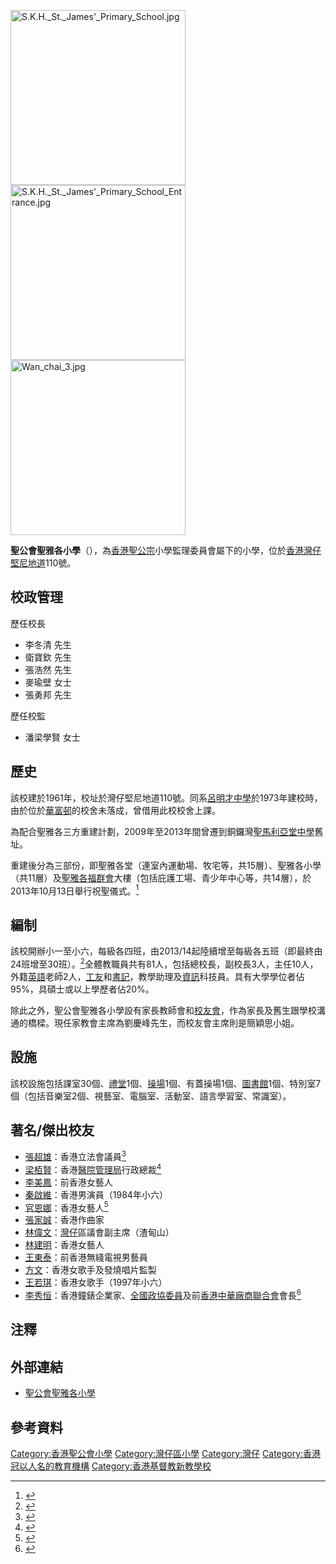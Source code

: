 {{Infobox school
| name = 聖公會聖雅各小學<br/>{{lang|en|S.K.H. St. James' Primary School}}
| image=[[File:SKHSJPS_crest.png|200px]]
| motto = 非以役人，乃役於人
| established = 1961年
| type = 津貼全日男女小學
| superintendent = 潘梁學賢女士
| principal = 張勇邦先生
| religion = [[基督教|基督教]]
| affiliation  = [[聖公會|聖公會]]小學監理委員會
| location = {{HKG}}[[灣仔|灣仔]][[堅尼地道|堅尼地道]]110號
| tel = {{tel|852|2574 9369}}
| fax = {{tel|852|2834 8709}}
| website = {{url|http://www.skhsjps.edu.hk}}
}}

[[File:S.K.H._St._James'_Primary_School.jpg|280px]]
[[File:S.K.H._St._James'_Primary_School_Entrance.jpg|280px]]
[[File:Wan_chai_3.jpg|280px]]

'''聖公會聖雅各小學'''（{{lang-en|S.K.H. St. James' Primary School}}），為[[香港|香港]][[聖公宗|聖公宗]]小學監理委員會屬下的小學，位於[[香港|香港]][[灣仔|灣仔]][[堅尼地道|堅尼地道]]110號。

==校政管理==
;歷任校長
*李冬清 先生
*衛寶欽 先生
*張浩然 先生
*麥瑜壁 女士
*張勇邦 先生

;歷任校監
*潘梁學賢 女士

== 歷史 ==
該校建於1961年，校址於灣仔堅尼地道110號。同系[[聖公會呂明才中學|呂明才中學]]於1973年建校時，由於位於[[華富邨|華富邨]]的校舍未落成，曾借用此校校舍上課。

為配合聖雅各三方重建計劃，2009年至2013年間曾遷到銅鑼灣[[聖公會聖馬利亞堂莫慶堯中學#歷史|聖馬利亞堂中學]]舊址。

重建後分為三部份，即聖雅各堂（連室內運動場、牧宅等，共15層）、聖雅各小學（共11層）及[[聖雅各福群會|聖雅各福群會]]大樓（包括庇護工場、青少年中心等，共14層），於2013年10月13日舉行祝聖儀式。<ref>{{Cite web |url=http://echo.hkskh.org/issue.aspx?lang=2&id=139 |title=存档副本 |access-date=2014-01-25 |archive-date=2020-09-04 |archive-url=https://web.archive.org/web/20200904035648/http://echo.hkskh.org/issue.aspx?lang=2&id=139 |dead-url=no }}</ref>

== 編制 ==
該校開辦小一至小六，每級各四班，由2013/14起陸續增至每級各五班（即最終由24班增至30班）。<ref>{{Cite web |url=http://www.skhsjps.edu.hk/it-school/php/webcms/public/index.php3?refid=807&mode=published&nocache1390654969 |title=存档副本 |access-date=2014-01-25 |archive-date=2014-02-01 |archive-url=https://web.archive.org/web/20140201182707/http://www.skhsjps.edu.hk/it-school/php/webcms/public/index.php3?refid=807&mode=published&nocache1390654969 |dead-url=no }}</ref>全體教職員共有81人，包括總校長，副校長3人，主任10人，外籍[[英語|英語]]老師2人，[[工友|工友]]和[[書記|書記]]，教學助理及[[資訊|資訊]]科技員。具有大學學位者佔95%，具碩士或以上學歷者佔20%。

除此之外，聖公會聖雅各小學設有家長教師會和[[校友會|校友會]]，作為家長及舊生跟學校溝通的橋樑。現任家教會主席為劉慶峰先生，而校友會主席則是簡穎思小姐。

== 設施 ==
該校設施包括課室30個、[[禮堂|禮堂]]1個、[[操場|操場]]1個、有蓋操場1個、[[圖書館|圖書館]]1個、特別室7個（包括音樂室2個、視藝室、電腦室、活動室、語言學習室、常識室）。

==著名/傑出校友==
*[[張超雄|張超雄]]：香港立法會議員<ref>{{web reference|URL=https://theinitium.com/article/20150814-parenting-interview-cheungchauhung/|title=做老爸不敢做的事 張超雄|work=Initium Media|year=2015年|date=8月13日|accessdate=2017-11-25|archive-date=2017-12-01|archive-url=https://web.archive.org/web/20171201033129/https://theinitium.com/article/20150814-parenting-interview-cheungchauhung/|dead-url=no}}</ref>
*[[梁栢賢|梁栢賢]]：香港[[醫院管理局|醫院管理局]]行政總裁<ref>{{web reference|URL=http://podcast.rthk.hk/podcast/item_epi.php?pid=236&lang=zh-CN&id=31129|title=香港醫院管理局行政總裁梁柏賢|work=香港電台《與CEO對話》|year=2013年|date=6月2日|accessdate=2017-12-05|archive-date=2017-12-05|archive-url=https://web.archive.org/web/20171205194717/http://podcast.rthk.hk/podcast/item_epi.php?pid=236&lang=zh-CN&id=31129|dead-url=no}}</ref>
*[[李美鳳|李美鳳]]：前香港女藝人
*[[秦啟維|秦啟維]]：香港男演員（1984年小六）
*[[官恩娜|官恩娜]]：香港女藝人<ref>{{cite news | title=新1代電眼女官恩娜 | url=https://hk.lifestyle.appledaily.com/nextplus/magazine/article/20040310/2_3901983/%E6%96%B0-1-%E4%BB%A3-%E9%9B%BB-%E7%9C%BC-%E5%A5%B3-%E5%AE%98-%E6%81%A9-%E5%A8%9C | format= | publisher=壹週刊 | date=2004-03-10 | accessdate=2019-01-09 | archive-date=2019-01-09 | archive-url=https://web.archive.org/web/20190109204924/https://hk.lifestyle.appledaily.com/nextplus/magazine/article/20040310/2_3901983/%E6%96%B0-1-%E4%BB%A3-%E9%9B%BB-%E7%9C%BC-%E5%A5%B3-%E5%AE%98-%E6%81%A9-%E5%A8%9C | dead-url=no }}</ref>
*[[張家誠|張家誠]]：香港作曲家{{noteTag|張家誠、林偉文、林建明、王東泰、方文以及王若琪均是Facebook群組「聖公會聖雅各小學校友會（官方群組 Official Group）」的成員。}}
*[[林偉文|林偉文]]：[[灣仔|灣仔]]區議會副主席（渣甸山）
*[[林建明|林建明]]：香港女藝人
*[[王東泰|王東泰]]：前香港無綫電視男藝員
*[[方文_(香港)|方文]]：香港女歌手及發燒唱片監製
*[[王若琪|王若琪]]：香港女歌手（1997年小六）
*[[李秀恒|李秀恒]]：香港鐘錶企業家、[[全國政協委員|全國政協委員]]及前[[香港中華廠商聯合會|香港中華廠商聯合會]]會長<ref>{{cite news | title=香港鐘錶大王創業傳奇 | url=http://www.jdonline.com.hk/index.php?m=content&c=index&a=show&catid=38&id=22918 | page= | publisher=經濟導報 | date=2010-03-08 | accessdate=2021-04-12 | quote= | archive-date=2021-04-12 | archive-url=https://web.archive.org/web/20210412133534/http://www.jdonline.com.hk/index.php?m=content&c=index&a=show&catid=38&id=22918 | dead-url=no }}</ref>

==注釋==
{{noteFoot}}

== 外部連結 ==
*[http://www.skhsjps.edu.hk/ 聖公會聖雅各小學] {{Wayback|url=http://www.skhsjps.edu.hk/ |date=20210118000023 }}

== 參考資料 ==
<references />

{{香港聖公會院校}}
[[Category:香港聖公會小學|Category:香港聖公會小學]]
[[Category:灣仔區小學|Category:灣仔區小學]]
[[Category:灣仔|Category:灣仔]]
[[Category:香港冠以人名的教育機構|Category:香港冠以人名的教育機構]]
[[Category:香港基督教新教學校|Category:香港基督教新教學校]]